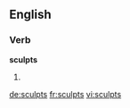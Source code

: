 ==English==

===Verb===
'''sculpts'''

# {{en-third-person singular of|sculpt}}

[[de:sculpts]]
[[fr:sculpts]]
[[vi:sculpts]]